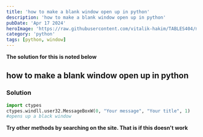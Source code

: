 ---
title: 'how to make a blank window open up in python'
description: 'how to make a blank window open up in python'
pubDate: 'Apr 17 2024'
heroImage: 'https://raw.githubusercontent.com/vitalik-hakim/TABLES404/main/error_b/python.jpg'
category: 'python'
tags: [python, window]
---

**The solution for this is noted below**

## how to make a blank window open up in python

### Solution

```python
import ctypes
ctypes.windll.user32.MessageBoxW(0, "Your message", "Your title", 1)
#opens up a black window
```
**Try other methods by searching on the site. That is if this doesn't work**
